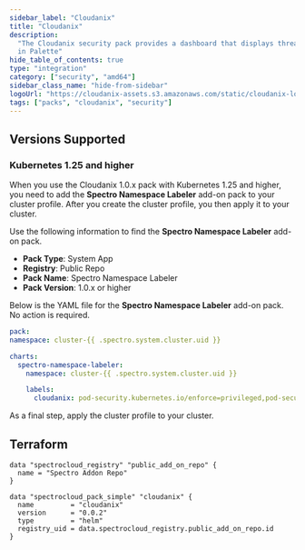 ```yaml
---
sidebar_label: "Cloudanix"
title: "Cloudanix"
description:
  "The Cloudanix security pack provides a dashboard that displays threats and unusual behavior in Kubernetes containers
  in Palette"
hide_table_of_contents: true
type: "integration"
category: ["security", "amd64"]
sidebar_class_name: "hide-from-sidebar"
logoUrl: "https://cloudanix-assets.s3.amazonaws.com/static/cloudanix-logo-p.png"
tags: ["packs", "cloudanix", "security"]
---
```


<RedirectPackPage packName="cloudanix" />

## Versions Supported

<Tabs queryString="parent">

<TabItem label="0.0.x" value="0.0.x">

### Kubernetes 1.25 and higher

When you use the Cloudanix 1.0.x pack with Kubernetes 1.25 and higher, you need to add the **Spectro Namespace Labeler**
add-on pack to your cluster profile. After you create the cluster profile, you then apply it to your cluster.

Use the following information to find the **Spectro Namespace Labeler** add-on pack.

- **Pack Type**: System App
- **Registry**: Public Repo
- **Pack Name**: Spectro Namespace Labeler
- **Pack Version**: 1.0.x or higher

Below is the YAML file for the **Spectro Namespace Labeler** add-on pack. No action is required. <br />

```yaml
pack:
namespace: cluster-{{ .spectro.system.cluster.uid }}

charts:
  spectro-namespace-labeler:
    namespace: cluster-{{ .spectro.system.cluster.uid }}

    labels:
      cloudanix: pod-security.kubernetes.io/enforce=privileged,pod-security.kubernetes.io/enforce-version=v1.26
```

As a final step, apply the cluster profile to your cluster.

</TabItem>
</Tabs>

## Terraform

```hcl
data "spectrocloud_registry" "public_add_on_repo" {
  name = "Spectro Addon Repo"
}

data "spectrocloud_pack_simple" "cloudanix" {
  name         = "cloudanix"
  version      = "0.0.2"
  type         = "helm"
  registry_uid = data.spectrocloud_registry.public_add_on_repo.id
}
```
